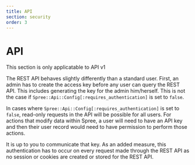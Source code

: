 ```yaml
---
title: API
section: security
order: 3
---
```


# API

<Warning>
This section is only applicatable to API v1
</Warning>

The REST API behaves slightly differently than a standard user. First, an admin has to create the access key before any user can query the REST API. This includes generating the key for the admin him/herself. This is not the case if `Spree::Api::Config[:requires_authentication]` is set to `false`.

In cases where `Spree::Api::Config[:requires_authentication]` is set to `false`, read-only requests in the API will be possible for all users. For actions that modify data within Spree, a user will need to have an API key and then their user record would need to have permission to perform those actions.

It is up to you to communicate that key. As an added measure, this authentication has to occur on every request made through the REST API as no session or cookies are created or stored for the REST API.

